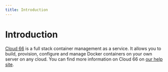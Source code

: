 ```yaml
---
title: Introduction
---
```


# Introduction
[Cloud 66](http://www.cloud66.com) is a full stack container management as a service. It allows you to build, provision, configure and manage Docker containers on your own server on any cloud. You can find more information on Cloud 66 on [our help site](http://help.cloud66.com/).
